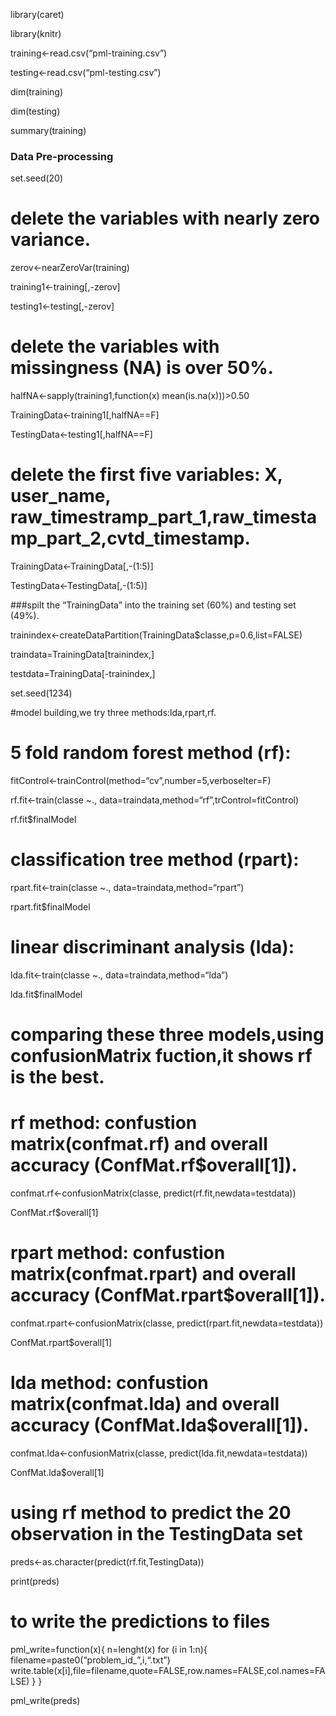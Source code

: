 
library(caret)

library(knitr)

training<-read.csv("pml-training.csv")

testing<-read.csv("pml-testing.csv")

dim(training)

dim(testing)

summary(training)

### Data Pre-processing
set.seed(20)

# delete the variables with nearly zero variance.
zerov<-nearZeroVar(training)

training1<-training[,-zerov]

testing1<-testing[,-zerov]

# delete the variables with missingness (NA) is over 50%.
halfNA<-sapply(training1,function(x) mean(is.na(x)))>0.50

TrainingData<-training1[,halfNA==F]

TestingData<-testing1[,halfNA==F]

# delete the first five variables: X, user_name, raw_timestramp_part_1,raw_timestamp_part_2,cvtd_timestamp.
TrainingData<-TrainingData[,-(1:5)]

TestingData<-TestingData[,-(1:5)]


###spilt the "TrainingData" into the training set (60%) and testing set (49%).

trainindex<-createDataPartition(TrainingData$classe,p=0.6,list=FALSE)

traindata=TrainingData[trainindex,]

testdata=TrainingData[-trainindex,]


set.seed(1234)


#model building,we try three methods:lda,rpart,rf.

# 5 fold random forest method (rf):
fitControl<-trainControl(method="cv",number=5,verboseIter=F)

rf.fit<-train(classe ~., data=traindata,method="rf",trControl=fitControl)

rf.fit$finalModel

# classification tree method (rpart):
rpart.fit<-train(classe ~., data=traindata,method="rpart")

rpart.fit$finalModel

# linear discriminant analysis (lda):
lda.fit<-train(classe ~., data=traindata,method="lda")

lda.fit$finalModel
 

# comparing these three models,using confusionMatrix fuction,it shows rf is the best.

# rf method: confustion matrix(confmat.rf) and overall accuracy (ConfMat.rf$overall[1]).
confmat.rf<-confusionMatrix(classe, predict(rf.fit,newdata=testdata))

ConfMat.rf$overall[1]

# rpart method: confustion matrix(confmat.rpart) and overall accuracy (ConfMat.rpart$overall[1]).
confmat.rpart<-confusionMatrix(classe, predict(rpart.fit,newdata=testdata))

ConfMat.rpart$overall[1]

# lda method: confustion matrix(confmat.lda) and overall accuracy (ConfMat.lda$overall[1]).
confmat.lda<-confusionMatrix(classe, predict(lda.fit,newdata=testdata))

ConfMat.lda$overall[1] 



# using rf method to predict the 20 observation in the TestingData set
preds<-as.character(predict(rf.fit,TestingData))

print(preds)


# to write the predictions to files
pml_write=function(x){
  n=lenght(x)
  for (i in 1:n){
      filename=paste0("problem_id_",i,".txt")
      write.table(x[i],file=filename,quote=FALSE,row.names=FALSE,col.names=FALSE)
   }
 }

pml_write(preds)
